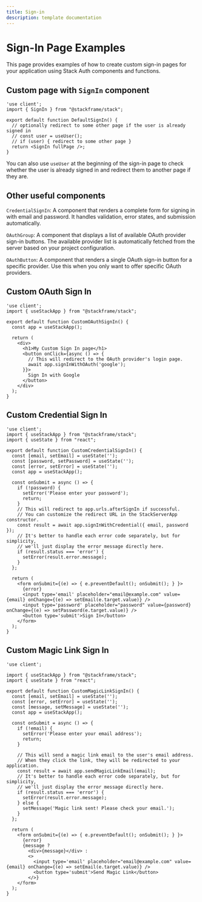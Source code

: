 ```yaml
---
title: Sign-in
description: template documentation
---
```


# Sign-In Page Examples

This page provides examples of how to create custom sign-in pages for your application using Stack Auth components and functions.

## Custom page with `SignIn` component

```tsx
'use client';
import { SignIn } from "@stackframe/stack";

export default function DefaultSignIn() {
  // optionally redirect to some other page if the user is already signed in
  // const user = useUser();
  // if (user) { redirect to some other page }
  return <SignIn fullPage />;
}
```

You can also use `useUser` at the beginning of the sign-in page to check whether the user is already signed in and redirect them to another page if they are.


## Other useful components

`CredentialSignIn`: A component that renders a complete form for signing in with email and password. It handles validation, error states, and submission automatically.

`OAuthGroup`: A component that displays a list of available OAuth provider sign-in buttons. The available provider list is automatically fetched from the server based on your project configuration.

`OAuthButton`: A component that renders a single OAuth sign-in button for a specific provider. Use this when you only want to offer specific OAuth providers.


## Custom OAuth Sign In

```tsx
'use client';
import { useStackApp } from "@stackframe/stack";

export default function CustomOAuthSignIn() {
  const app = useStackApp();

  return (
    <div>
      <h1>My Custom Sign In page</h1>
      <button onClick={async () => {
        // This will redirect to the OAuth provider's login page.
        await app.signInWithOAuth('google');
      }}>
        Sign In with Google
      </button>
    </div>
  );
}
```

## Custom Credential Sign In

```tsx
'use client';
import { useStackApp } from "@stackframe/stack";
import { useState } from "react";

export default function CustomCredentialSignIn() {
  const [email, setEmail] = useState('');
  const [password, setPassword] = useState('');
  const [error, setError] = useState('');
  const app = useStackApp();

  const onSubmit = async () => {
    if (!password) {
      setError('Please enter your password');
      return;
    }
    // This will redirect to app.urls.afterSignIn if successful.
    // You can customize the redirect URL in the StackServerApp constructor.
    const result = await app.signInWithCredential({ email, password });
    // It's better to handle each error code separately, but for simplicity,
    // we'll just display the error message directly here.
    if (result.status === 'error') {
      setError(result.error.message);
    }
  };
  
  return (
    <form onSubmit={(e) => { e.preventDefault(); onSubmit(); } }>
      {error}
      <input type='email' placeholder="email@example.com" value={email} onChange={(e) => setEmail(e.target.value)} />
      <input type='password' placeholder="password" value={password} onChange={(e) => setPassword(e.target.value)} />
      <button type='submit'>Sign In</button>
    </form>
  );
}
```

## Custom Magic Link Sign In

```tsx
'use client';

import { useStackApp } from "@stackframe/stack";
import { useState } from "react";

export default function CustomMagicLinkSignIn() {
  const [email, setEmail] = useState('');
  const [error, setError] = useState('');
  const [message, setMessage] = useState('');
  const app = useStackApp();

  const onSubmit = async () => {
    if (!email) {
      setError('Please enter your email address');
      return;
    }
    
    // This will send a magic link email to the user's email address.
    // When they click the link, they will be redirected to your application.
    const result = await app.sendMagicLinkEmail(email);
    // It's better to handle each error code separately, but for simplicity,
    // we'll just display the error message directly here.
    if (result.status === 'error') {
      setError(result.error.message);
    } else {
      setMessage('Magic link sent! Please check your email.');
    }
  };
  
  return (
    <form onSubmit={(e) => { e.preventDefault(); onSubmit(); } }>
      {error}
      {message ? 
        <div>{message}</div> :
        <>
          <input type='email' placeholder="email@example.com" value={email} onChange={(e) => setEmail(e.target.value)} />
          <button type='submit'>Send Magic Link</button>
        </>}
    </form>
  );
}
```
